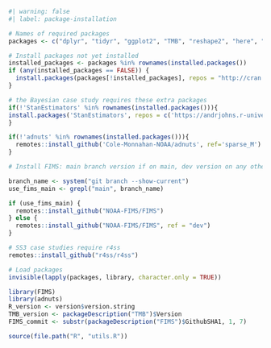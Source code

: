 ```r
#| warning: false
#| label: package-installation

# Names of required packages
packages <- c("dplyr", "tidyr", "ggplot2", "TMB", "reshape2", "here", "remotes", "lubridate")

# Install packages not yet installed
installed_packages <- packages %in% rownames(installed.packages())
if (any(installed_packages == FALSE)) {
  install.packages(packages[!installed_packages], repos = "http://cran.us.r-project.org")
}

# the Bayesian case study requires these extra packages
if(!'StanEstimators' %in% rownames(installed.packages())){
install.packages('StanEstimators', repos = c('https://andrjohns.r-universe.dev', 'https://cloud.r-project.org'))
}

if(!'adnuts' %in% rownames(installed.packages())){
  remotes::install_github('Cole-Monnahan-NOAA/adnuts', ref='sparse_M')
}

# Install FIMS: main branch version if on main, dev version on any other branch

branch_name <- system("git branch --show-current")
use_fims_main <- grepl("main", branch_name)

if (use_fims_main) {
  remotes::install_github("NOAA-FIMS/FIMS")
} else {
  remotes::install_github("NOAA-FIMS/FIMS", ref = "dev")
}

# SS3 case studies require r4ss
remotes::install_github("r4ss/r4ss")

# Load packages
invisible(lapply(packages, library, character.only = TRUE))

library(FIMS)
library(adnuts)
R_version <- version$version.string
TMB_version <- packageDescription("TMB")$Version
FIMS_commit <- substr(packageDescription("FIMS")$GithubSHA1, 1, 7)

source(file.path("R", "utils.R"))
```
